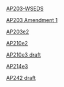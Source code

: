 [[AP203-WSEDS]]

[[AP203 Amendment 1]]

[[AP203e2]]

[[AP210e2]]

[[AP210e3 draft]]

[[AP214e3]]

[[AP242 draft]]